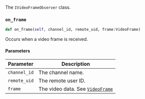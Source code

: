 The `IVideoFrameObserver` class.

### `on_frame`

```python
def on_frame(self, channel_id, remote_uid, frame:VideoFrame)
```

Occurs when a video frame is received.

#### Parameters

| Parameter | Description |
|---------------|----------------------------------------------------------------------|
| `channel_id` | The channel name.             |
| `remote_uid` | The remote user ID.             |
| `frame`| The video data. See [`VideoFrame`](./apidatatype#videoframe)         |